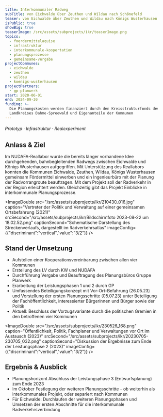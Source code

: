 ```yaml
---
title: Interkommunaler Radweg
subTitle: von Eichwalde über Zeuthen und Wildau nach Schönefeld
teaser: von Eichwalde über Zeuthen und Wildau nach Königs Wusterhausen
isPublic: true
showBig: true
teaserImage: /src/assets/subprojects/ikr/teaserImage.png
topics:
  - foerdermittelaquise
  - infrastruktur
  - interkommunale-koopertation
  - planungsprozesse
  - gemeinsame-vergabe
projectCommunes:
  - eichwalde
  - zeuthen
  - wildau
  - koenigs-wusterhausen
projectPartners:
  - gp-planwerk
start: 2020-06-01
end: 2024-09-30
funding: >-
  Die Planungskosten werden finanziert durch den Kreisstrukturfonds des
  Landkreises Dahme-Spreewald und Eigenanteile der Kommunen
---
```

###### Prototyp · Infrastruktur · Realexperiment

## Anlass & Ziel

Im NUDAFA-Reallabor wurde die bereits länger vorhandene Idee durchgehenden, bahnbegleitenden Radwegs zwischen Eichwalde und Königs Wusterhausen aufgegriffen. Mit Unterstützung des Reallabors konnten die Kommunen Eichwalde, Zeuthen, Wildau, Königs Wusterhausen gemeinsam Fördermittel einwerben und ein Ingenieurbüro mit der Planung der Radvorrangroute beauftragen. Mit dem Projekt soll der Radverkehr in der Region erleichtert werden. Gleichzeitig gibt das Projekt Einblicke in interkommunale Planungsprozesse.

<ImageDouble src="/src/assets/subprojects/ikr/210430_016.jpg" caption="Vertreter der Politik und Verwaltung auf einer gemeinsamen Ortsbefahrung (2021)" srcSecond="/src/assets/subprojects/ikr/Bildschirmfoto 2023-08-22 um 18.02.52.png" captionSecond="Schematische Darstellung des Streckenverlaufs, dargestellt im Radverkehrsatlas" imageConfig={{"discriminant":"vertical","value":"3/2"}} />

## Stand der Umsetzung

* Aufstellen einer Kooperationsvereinbarung zwischen allen vier Kommunen
* Erstellung des LV durch KW und NUDAFA
* Durchführung Vergabe und Beauftragung des Planungsbüros Gruppe Planwerk
* Erarbeitung der Leistungsphasen 1 und 2 durch GP
* Umfassendes Beteiligungskonzept mit Vor-Ort-Befahrung (26.05.23) und Vorstellung der ersten Planungsschritte (05.07.23) unter Beteiligung der Fachöffentlichkeit, interessierter Bürgerinnen und Bürger sowie der Politik
* Aktuell: Beschluss der Vorzugsvariante durch die politischen Gremien in den betroffenen vier Kommunen

<ImageDouble src="/src/assets/subprojects/ikr/230526_168.png" caption="Öffentlichkeit, Politik, Fachplaner und Verwaltungen vor Ort im Austausch (2023)" srcSecond="/src/assets/subprojects/ikr/20230705-230705_032.png" captionSecond="Diskussion der Ergebnisse zum Ende der Leistungsphase 2 (2023)" imageConfig={{"discriminant":"vertical","value":"3/2"}} />

## Ergebnis & Ausblick

* Planungshorizont Abschluss der Leistungsphase 3 (Entwurfsplanung) zum Ende 2023
* Im Oktober Festlegung der weiteren Planungsschritte - ob weiterhin als interkommunales Projekt, oder separiert nach Kommunen
* Für Eichwalde: Durchlaufen der weiteren Planungsphasen und Umsetzen der ersten Abschnitte für die interkommunale Radverkehrsverbindung
